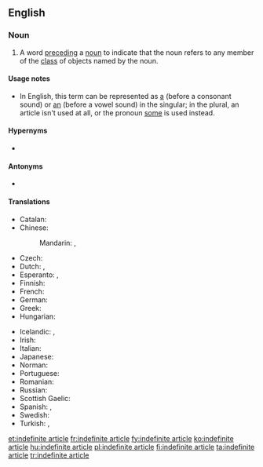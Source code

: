 {{also|indefinite-article}}
==English==
{{wikipedia|Article (grammar)}}

===Noun===
{{en-noun}}

# {{lb|en|grammar}} A word [[precede|preceding]] a [[noun]] to indicate that the noun refers to any member of the [[class]] of objects named by the noun.

====Usage notes====
* In English, this term can be represented as [[a]] (before a consonant sound) or [[an]] (before a vowel sound) in the singular; in the plural, an article isn't used at all, or the pronoun [[some]] is used instead.

====Hypernyms====
* {{l|en|article}}

====Antonyms====
* {{l|en|definite article}}

====Translations====
{{trans-top|word preceding a noun to indicate any member of the class of objects}}
* Catalan: {{t|ca|article indefinit}}
* Chinese:
*: Mandarin: {{t|cmn|不定冠詞|sc=Hani}}, {{t|cmn|不定冠词|tr=bùdìng guàncí|sc=Hani}}
* Czech: {{t|cs|neurčitý člen|m}}
* Dutch: {{t|nl|lidwoord van onbepaaldheid}}, {{t+|nl|onbepaald lidwoord|n}}
* Esperanto: {{t|eo|artikolo nedefinida}}, {{t|eo|nedefinida artikolo}}
* Finnish: {{t+|fi|epämääräinen artikkeli}}
* French: {{t+|fr|article indéfini|m}}
* German: {{t+|de|unbestimmter Artikel|m}}
* Greek: {{t|el|αόριστο άρθρο|n}}
* Hungarian: {{t+|hu|határozatlan névelő}}
{{trans-mid}}
* Icelandic: {{t+|is|óákveðinn greinir|m}}, {{t|is|óákv. gr.|m}}
* Irish: {{t|ga|alt éiginnte}}
* Italian: {{t|it|articolo indefinito|m}}
* Japanese: {{t|ja|不定冠詞|tr=ふていかんし, futei kanshi}}
* Norman: {{t|nrf|articl'ye îndéfinnie|f}}
* Portuguese: {{t+|pt|artigo indefinido|m}}
* Romanian: {{t+|ro|articol nehotărât|n}}
* Russian: {{t+|ru|неопределённый арти́кль|m}}
* Scottish Gaelic: {{t|gd|alt neo-chinnteach}}
* Spanish: {{t+|es|artículo indefinido|m}}, {{t+|es|artículo indeterminado}}
* Swedish: {{t|sv|obestämd artikel|c}}
* Turkish: {{t|tr|belirsiz harfitarif}}, {{t|tr|belirsiz tanımlık}}
{{trans-bottom}}

[[et:indefinite article]]
[[fr:indefinite article]]
[[fy:indefinite article]]
[[ko:indefinite article]]
[[hu:indefinite article]]
[[pl:indefinite article]]
[[fi:indefinite article]]
[[ta:indefinite article]]
[[tr:indefinite article]]